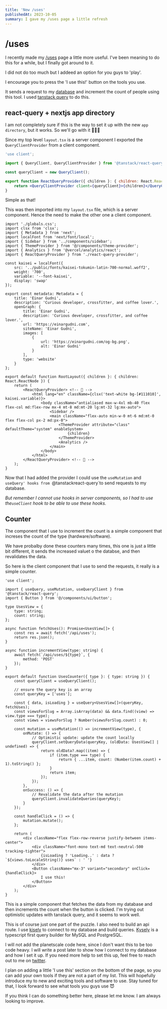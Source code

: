 ```yaml
---
title: 'New /uses'
publishedAt: 2023-10-05
summary: I gave my /uses page a little refresh
---
```


# /uses

I recently made my [/uses](/uses) page a little more useful. I've been meaning to do this for a while, but I finally got around to it.

I did not do too much but I addeed an option for you guys to 'play'.

I encourage you to press the 'I use this!' button on the tools you use.

It sends a request to my [database](https://planetscale.com/) and increment the count of people using this tool.
I used [tanstack query](https://tanstack.com/query/v4/docs/react/overview) to do this.

## react-query + nextjs app directory

I am not completely sure if this is the way to set it up with the new `app directory`, but it works. So we'll go with it 🤷🏼‍♂️

Since my top level `layout.tsx` is a server component I exported the `QueryClientProvider` from a client component.

```jsx
'use client';

import { QueryClient, QueryClientProvider } from '@tanstack/react-query';

const queryClient = new QueryClient();

export function ReactQueryProvider({ children }: { children: React.ReactNode }) {
	return <QueryClientProvider client={queryClient}>{children}</QueryClientProvider>;
}
```

Simple as that!

This was then imported into my `layout.tsx` file, which is a server component. Hence the need to make the other one a client component.

```tsx
import './globals.css';
import clsx from 'clsx';
import { Metadata } from 'next';
import localFont from 'next/font/local';
import { Sidebar } from '../components/sidebar';
import { ThemeProvider } from '@/components/theme-provider';
import { Analytics } from '@vercel/analytics/react';
import { ReactQueryProvider } from './react-query-provider';

const kaisei = localFont({
	src: '../public/fonts/kaisei-tokumin-latin-700-normal.woff2',
	weight: '700',
	variable: '--font-kaisei',
	display: 'swap'
});

export const metadata: Metadata = {
	title: 'Einar Gudni',
	description: 'Curious developer, crossfitter, and coffee lover.',
	openGraph: {
		title: 'Einar Gudni',
		description: 'Curious developer, crossfitter, and coffee lover.',
		url: 'https://einargudni.com',
		siteName: 'Einar Gudni',
		images: [
			{
				url: 'https://einargudni.com/og-bg.png',
				alt: 'Einar Gudni'
			}
		],
		type: 'website'
	}
};

export default function RootLayout({ children }: { children: React.ReactNode }) {
	return (
		<ReactQueryProvider> <!-- 📢 -->
			<html lang="en" className={clsx('text-white bg-[#111010]', kaisei.variable)}>
				<body className="antialiased max-w-4xl mb-40 flex flex-col md:flex-row mx-4 mt-8 md:mt-20 lg:mt-32 lg:mx-auto">
					<Sidebar />
					<main className="flex-auto min-w-0 mt-6 md:mt-0 flex flex-col px-2 md:px-0">
						<ThemeProvider attribute="class" defaultTheme="system" enableSystem>
							{children}
						</ThemeProvider>
						<Analytics />
					</main>
				</body>
			</html>
		</ReactQueryProvider> <!-- 📢 -->
	);
}
```

Now that I had added the provider I could use the `useMutation` and `useQuery' hooks from `@tanstackreact-query`to send requests to my database.

<Callout emoji="💡">

_But remember I cannot use hooks in server components, so I had to use the`useClient` hook to be able to use these hooks._

</Callout>

## Counter

The component that I use to increment the count is a simple component that increses the count of the type (hardware/software).

We have probalby done these counters many times, this one is just a little bit different, it sends the increased valuet o the databse, and then revalidates the data.

So here is the client component that I use to send the requests, it really is a simple counter.

```tsx
'use client';

import { useQuery, useMutation, useQueryClient } from '@tanstack/react-query';
import { Button } from '@/components/ui/button';

type UsesView = {
	type: string;
	count: string;
};

async function fetchUses(): Promise<UsesView[]> {
	const res = await fetch('/api/uses');
	return res.json();
}

async function incrementView(type: string) {
	await fetch(`/api/uses/${type}`, {
		method: 'POST'
	});
}

export default function UsesCounter({ type }: { type: string }) {
	const queryClient = useQueryClient();

	// ensure the query key is an array
	const queryKey = ['uses'];

	const { data, isLoading } = useQuery<UsesView[]>(queryKey, fetchUses);
	const viewsForSlug = Array.isArray(data) && data.find((view) => view.type === type);
	const views = viewsForSlug ? Number(viewsForSlug.count) : 0;

	const mutation = useMutation(() => incrementView(type), {
		onMutate: () => {
			// Optimistic update: update the count locally
			queryClient.setQueryData(queryKey, (oldData: UsesView[] | undefined) => {
				return oldData?.map((item) => {
					if (item.type === type) {
						return { ...item, count: (Number(item.count) + 1).toString() };
					}
					return item;
				});
			});
		},
		onSuccess: () => {
			// Revalidate the data after the mutation
			queryClient.invalidateQueries(queryKey);
		}
	});

	const handleClick = () => {
		mutation.mutate();
	};

	return (
		<div className="flex flex-row-reverse justify-between items-center">
			<div className="font-mono text-md text-neutral-500 tracking-tighter">
				{isLoading ? 'Loading..' : data ? `${views.toLocaleString()} uses` : ' ​'}
			</div>
			<Button className="mx-3" variant="secondary" onClick={handleClick}>
				I use this!
			</Button>
		</div>
	);
}
```

This is a simple component that fetches the data from my database and then increments the count when the button is clicked.
I'm trying out optimistic updates with tanstack query, and it seems to work well.

This is of course just one part of the puzzle. I also need to build an api route.
I use [kisely](https://github.com/depot/kysely-planetscale) to connect to my database and build queries.
[Kysely](https://kysely.dev/) is a typescript first query builder for MySQL and PostgreSQL.

I will not add the planetscale code here, since I don't want this to be too code heavy. I will write a post later to show how I connect to my database and how I set it up.
If you need more help to set this up, feel free to reach out to me on [twitter](https://twitter.com/einargudnig).

I plan on adding a little 'I use this' section on the bottom of the page, so you can add your own tools if they are not a part of my list. This will hopefully introduce my to new and exciting tools and software to use.
Stay tuned for that, I look forward to see what tools you guys use 😈

<Callout emoji="📢">

If you think I can do something better here, please let me know. I am always looking to improve.

</Callout>
